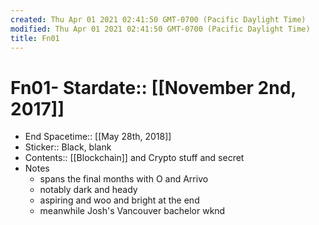 ```yaml
---
created: Thu Apr 01 2021 02:41:50 GMT-0700 (Pacific Daylight Time)
modified: Thu Apr 01 2021 02:41:50 GMT-0700 (Pacific Daylight Time)
title: Fn01
---
```

# Fn01- Stardate:: [[November 2nd, 2017]]
- End Spacetime:: [[May 28th, 2018]]
- Sticker:: Black, blank
- Contents:: [[Blockchain]] and Crypto stuff and secret
- Notes
  - spans the final months with O and Arrivo
  - notably dark and heady
  - aspiring and woo and bright at the end
  - meanwhile Josh's Vancouver bachelor wknd
